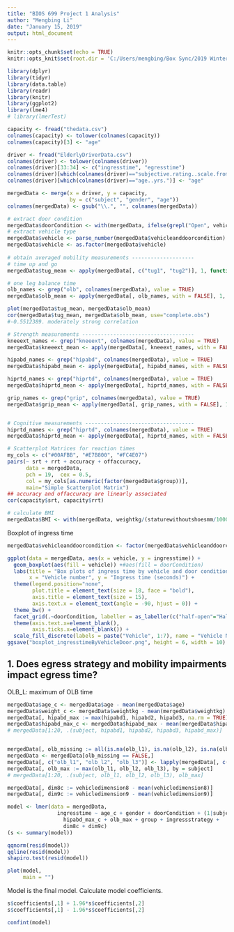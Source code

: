 ---
title: "BIOS 699 Project 1 Analysis"
author: "Mengbing Li"
date: "January 15, 2019"
output: html_document
---


```{r setup, include=FALSE}
knitr::opts_chunk$set(echo = TRUE)
knitr::opts_knit$set(root.dir = 'C:/Users/mengbing/Box Sync/2019 Winter/BIOS699_BiostatisticsInvestigations/project1')

library(dplyr)
library(tidyr)
library(data.table)
library(readr)
library(knitr)
library(ggplot2)
library(lme4)
# library(lmerTest)
```

```{r}
capacity <- fread("thedata.csv")
colnames(capacity) <- tolower(colnames(capacity))
colnames(capacity)[3] <- "age"

driver <- fread("ElderlyDriverData.csv")
colnames(driver) <- tolower(colnames(driver))
colnames(driver)[33:34] <- c("ingresstime", "egresstime")
colnames(driver)[which(colnames(driver)=="subjective.rating..scale.from.1.to.50.")] <- "subjectiveRating"
colnames(driver)[which(colnames(driver)=="age..yrs.")] <- "age"
```



```{r}
mergedData <- merge(x = driver, y = capacity,
                    by = c("subject", "gender", "age"))
colnames(mergedData) <- gsub("\\.", "", colnames(mergedData))

# extract door condition
mergedData$doorCondition <- with(mergedData, ifelse(grepl("Open", vehicleanddoorcondition), "open", "half-open"))
# extract vehicle type
mergedData$vehicle <- parse_number(mergedData$vehicleanddoorcondition)
mergedData$vehicle <- as.factor(mergedData$vehicle)
  
# obtain averaged mobility measurements --------------------
# time up and go
mergedData$tug_mean <- apply(mergedData[, c("tug1", "tug2")], 1, function(x) mean(na.omit(x)))

# one leg balance time
olb_names <- grep("olb", colnames(mergedData), value = TRUE)
mergedData$olb_mean <- apply(mergedData[, olb_names, with = FALSE], 1, function(x) mean(na.omit(x)))

plot(mergedData$tug_mean, mergedData$olb_mean)
cor(mergedData$tug_mean, mergedData$olb_mean, use="complete.obs")
#-0.5512389. moderately strong correlation

# Strength measurements ------------------------------------
kneeext_names <- grep("kneeext", colnames(mergedData), value = TRUE)
mergedData$kneeext_mean <- apply(mergedData[, kneeext_names, with = FALSE], 1, function(x) mean(na.omit(x)))

hipabd_names <- grep("hipabd", colnames(mergedData), value = TRUE)
mergedData$hipabd_mean <- apply(mergedData[, hipabd_names, with = FALSE], 1, function(x) mean(na.omit(x)))

hiprtd_names <- grep("hiprtd", colnames(mergedData), value = TRUE)
mergedData$hiprtd_mean <- apply(mergedData[, hiprtd_names, with = FALSE], 1, function(x) mean(na.omit(x)))

grip_names <- grep("grip", colnames(mergedData), value = TRUE)
mergedData$grip_mean <- apply(mergedData[, grip_names, with = FALSE], 1, function(x) mean(na.omit(x)))


# Cognitive measurements -----------------------------------
hiprtd_names <- grep("hiprtd", colnames(mergedData), value = TRUE)
mergedData$hiprtd_mean <- apply(mergedData[, hiprtd_names, with = FALSE], 1, function(x) mean(na.omit(x)))

# Scatterplot Matrices for reaction times
my_cols <- c("#00AFBB", "#E7B800", "#FC4E07")  
pairs(~ srt + rrt + accuracy + offaccuracy, 
      data = mergedData, 
      pch = 19,  cex = 0.5,
      col = my_cols[as.numeric(factor(mergedData$group))],
      main="Simple Scatterplot Matrix")
## accuracy and offaccuracy are linearly associated
cor(capacity$srt, capacity$rrt)

# calculate BMI
mergedData$BMI <- with(mergedData, weightkg/(staturewithoutshoesmm/1000)^2)
```







Boxplot of ingress time

```{r}
mergedData$vehicleanddoorcondition <- factor(mergedData$vehicleanddoorcondition, levels = c(paste0("V", 1:7, "_Open"), paste0("V", 1:7, "_Pklt")))

ggplot(data = mergedData, aes(x = vehicle, y = ingresstime)) +
  geom_boxplot(aes(fill = vehicle)) +#aes(fill = doorCondition)
  labs(title = "Box plots of ingress time by vehicle and door conditions",
       x = "Vehicle number", y = "Ingress time (seconds)") +
  theme(legend.position="none",
        plot.title = element_text(size = 18, face = "bold"),
        axis.title = element_text(size = 15),
        axis.text.x = element_text(angle = -90, hjust = 0)) +
  theme_bw() +
  facet_grid(.~doorCondition, labeller = as_labeller(c("half-open"="Half-open", "open"="Open"))) +
  theme(axis.text.x=element_blank(),
        axis.ticks.x=element_blank()) +
  scale_fill_discrete(labels = paste("Vehicle", 1:7), name = "Vehicle Number")
ggsave("boxplot_ingresstimeByVehicleDoor.png", height = 6, width = 10)
```







## 1. Does egress strategy and mobility impairments impact egress time?

OLB_L: maximum of OLB time

```{r}
mergedData$age_c <- mergedData$age - mean(mergedData$age)
mergedData$weight_c <- mergedData$weightkg - mean(mergedData$weightkg)
mergedData[, hipabd_max := max(hipabd1, hipabd2, hipabd3, na.rm = TRUE), by = subject]
mergedData$hipabd_max_c <- mergedData$hipabd_max - mean(mergedData$hipabd_max) 
# mergedData[1:20, .(subject, hipabd1, hipabd2, hipabd3, hipabd_max)]


mergedData[, olb_missing := all(is.na(olb_l1), is.na(olb_l2), is.na(olb_l3)), by = subject]
mergedData <- mergedData[olb_missing == FALSE,]
mergedData[, c("olb_l1", "olb_l2", "olb_l3")] <- lapply(mergedData[, c("olb_l1", "olb_l2", "olb_l3")], as.numeric)
mergedData[, olb_max := max(olb_l1, olb_l2, olb_l3), by = subject]
# mergedData[1:20, .(subject, olb_l1, olb_l2, olb_l3), olb_max]

mergedData[, dim8c := vehicledimension8 - mean(vehicledimension8)]
mergedData[, dim9c := vehicledimension9 - mean(vehicledimension9)]

```



```{r}
model <- lmer(data = mergedData,
                ingresstime ~ age_c + gender + doorCondition + (1|subject) + weight_c + 
                  hipabd_max_c + olb_max + group + ingressstrategy +
                  dim8c + dim9c)
(s <- summary(model))
```



```{r}
qqnorm(resid(model))
qqline(resid(model))
shapiro.test(resid(model))

plot(model, 
     main = "")
```

Model is the final model.
Calculate model coefficients.
```{r}
s$coefficients[,1] + 1.96*s$coefficients[,2]
s$coefficients[,1] - 1.96*s$coefficients[,2]
```

```{r}
confint(model)
```

